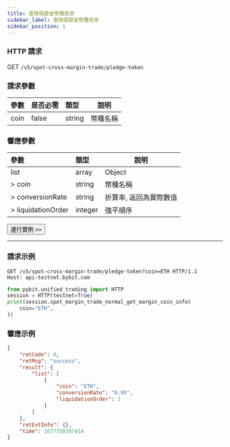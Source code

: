 ```yaml
---
title: 查詢保證金幣種信息
sidebar_label: 查詢保證金幣種信息
sidebar_position: 1
---
```


### HTTP 請求
GET `/v5/spot-cross-margin-trade/pledge-token`

### 請求參數
| 參數 |是否必需| 類型 | 說明|
|:----- |:-------|:-----|------ |
|coin|false|string|幣種名稱 |

### 響應參數
| 參數 | 類型 | 說明|
|:----- |:-----|----- |
|list|array|Object|
|> coin|string |幣種名稱 |
|> conversionRate|string |折算率, 返回為實際數值 |
|> liquidationOrder|integer |強平順序 |

<a href="/api-explorer/v5/spot-margin-normal/margin-data"><Button>運行實例 >></Button></a>

---

### 請求示例

<Tabs groupId="programming-languages">
<TabItem value="http" label="HTTP">

```http
GET /v5/spot-cross-margin-trade/pledge-token?coin=ETH HTTP/1.1
Host: api-testnet.bybit.com
```

</TabItem>
<TabItem value="python" label="Python">

```python
from pybit.unified_trading import HTTP
session = HTTP(testnet=True)
print(session.spot_margin_trade_normal_get_margin_coin_info(
    coin="ETH",
))
```

</TabItem>
</Tabs>

### 響應示例

```json
{
    "retCode": 0,
    "retMsg": "success",
    "result": {
        "list": [
            {
                "coin": "ETH",
                "conversionRate": "0.95",
                "liquidationOrder": 2
            }
        ]
    },
    "retExtInfo": {},
    "time": 1677750397414
}
```
